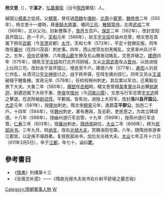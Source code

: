 '''杨文思'''（{{bd|542年||611年|3月5日|catIdx=Y}}），字'''溫才'''，[[弘農|弘農]][[華陰|華陰]]（治今[[陝西|陝西]]華陰）人。

越国公[[楊素|楊素]]之從叔。父[[杨宽_(北周)|楊寬]]，曾任過[[西魏|西魏]]左[[僕射|僕射]]、[[北周|北周]]小[[冢宰|冢宰]]。[[魏恭帝|魏恭帝]]二年（555年），杨文思十一歲時，拜[[車騎大將軍|車騎大將軍]]、儀同[[三司|三司]]、[[散騎常侍|散騎常侍]]。北周[[武成_(北周)|武成]]二年（560年），又以父功，封新豐縣子，[[食邑|食邑]]五百戶。[[保定_(北周)|保定]]二年（562年），改封宜阳县开国公，邑一千戶。[[天和_(北周)|天和]]元年（566年），赵王[[宇文招|宇文招]]任益州总管，杨文思在其属下担任[[武都|武都]]（今[[甘肃|甘肃]]武都）[[太守|太守]]，天和七年（572年），平定十姓獠反叛，同年改任[[翼州|翼州]]（在四川茂县）刺史事。四年，西山党项左封羌叛乱，文思率州兵讨平之。五年，[[资中|资中]]武康獠、六年[[隆山郡|隆山郡]]生獠及东山獠发动叛乱，文思并破之。[[建德_(北周)|建德]]四年（575年），随陈王[[宇文纯|宇文纯]]攻打北齐河阴城，又从[[北周武帝|北周武帝]]攻占[[晋州|晋州]]，以勋进授上仪同三司，改封永宁县开国公，增邑至千户。建德六年（577年），[[寿阳|寿阳]]人刘叔仁作乱，从清河公[[宇文神举|宇文神举]]讨之，战于砖井驿，在阵生擒刘叔仁。同年又另从[[王谊|王谊]]破贼于鲤鱼栅。宣政元年（578年），任检校朔州刺史。其后累以军功，迁果毅左旅下大夫。大象二年（580年），[[楊堅|楊堅]]任[[丞相|丞相]]時，楊文思曾隨[[韋孝寬|韋孝寬]]出兵出擊[[尉遲迥|尉遲迥]]，尉遲迥属下大将于勇、[[李俊|李俊]]攻[[懷州|懷州]]（今[[河南|河南]][[沁陽|沁陽]]），文思与行军总管[[宇文述|宇文述]]將之擊退。在武陟破[[尉迟惇|尉迟惇]]，平鄴城，皆有功，进授上大将军，改封'''洛川县开国公'''。[[大定_(北周)|大定]]元年（581年），授[[隆州|隆州]]刺史。隋文帝[[開皇|開皇]]元年，進爵'''正平郡公'''，加邑二千戶。十四年（594年），任[[魏州|魏州]]刺史，甚有惠政，及去职，吏民思之，为其立碑颂德。十八年（598年），授幽州道行军总管，十九年（599年），授燕州道行军总管。[[仁寿_(隋朝)|仁寿]]三年（603年），授[[冀州|冀州]]刺史。[[隋炀帝|隋炀帝]]嗣位，[[大业|大业]]二年（606年），拜为[[民部|民部]][[尚书|尚书]]。三年九月，转[[纳言|纳言]]，改右[[光禄大夫|光禄大夫]]，赏赐洛阳宅第。六年，随隋炀帝游幸江都宫，以足疾不堪趋奏，复授民部尚书，加位左光禄大夫。[[大业|大业]]七年正月十六日（611年3月5日），卒于[[江都|江都]]，年七十，谥曰'''定'''。

==參考書目==
* 《[[隋書|隋書]]》列傳第十三
* 《全唐文补遗》——《隋故光禄大夫尚书右仆射平舒侯之墓志铭》

{{DEFAULTSORT:Y}}
[[Category:隋朝軍事人物|Category:隋朝軍事人物]]
[[Category:杨姓|W]]